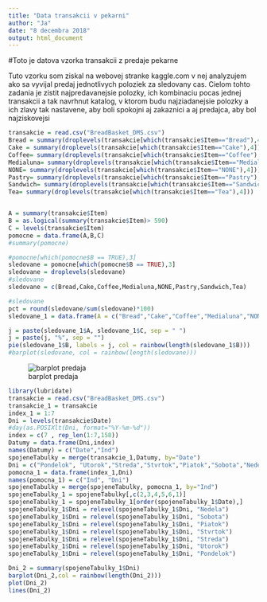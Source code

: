 ---
title: "Data transakcii v pekarni"
author: "Ja"
date: "8 decembra 2018"
output: html_document
---


#Toto je datova vzorka transakcii z predaje pekarne

Tuto vzorku som ziskal na webovej stranke kaggle.com
v nej analyzujem ako sa vyvijal predaj jednotlivych poloziek za sledovany cas.
Cielom tohto zadania je zistit najpredavanejsie polozky, ich kombinaciu pocas jednej transakcii
a tak navrhnut katalog, v ktorom budu najziadanejsie polozky a ich zlavy tak nastavene,
aby boli spokojni aj zakaznici a aj predajca, aby bol najziskovejsi

```{r echo=FALSE}

transakcie = read.csv("BreadBasket_DMS.csv")
Bread = summary(droplevels(transakcie[which(transakcie$Item=="Bread"),4]))
Cake = summary(droplevels(transakcie[which(transakcie$Item=="Cake"),4]))
Coffee= summary(droplevels(transakcie[which(transakcie$Item=="Coffee"),4]))
Medialuna= summary(droplevels(transakcie[which(transakcie$Item=="Medialuna"),4]))
NONE= summary(droplevels(transakcie[which(transakcie$Item=="NONE"),4]))
Pastry= summary(droplevels(transakcie[which(transakcie$Item=="Pastry"),4]))
Sandwich= summary(droplevels(transakcie[which(transakcie$Item=="Sandwich"),4]))
Tea= summary(droplevels(transakcie[which(transakcie$Item=="Tea"),4]))


A = summary(transakcie$Item)
B = as.logical(summary(transakcie$Item)> 590)
C = levels(transakcie$Item)
pomocne = data.frame(A,B,C)
#summary(pomocne)

#pomocne[which(pomocne$B == TRUE),3]
sledovane = pomocne[which(pomocne$B == TRUE),3]
sledovane = droplevels(sledovane)
#sledovane
sledovane = c(Bread,Cake,Coffee,Medialuna,NONE,Pastry,Sandwich,Tea)

#sledovane
pct = round(sledovane/sum(sledovane)*100)
sledovane_1 = data.frame(A = c("Bread","Cake","Coffee","Medialuna","NONE","Pastry","Sandwich","Tea"), B=sledovane, C=pct)

j = paste(sledovane_1$A, sledovane_1$C, sep = " ")
j = paste(j, "%", sep = "")
pie(sledovane_1$B, labels = j, col = rainbow(length(sledovane_1$B)))
#barplot(sledovane, col = rainbow(length(sledovane)))

```

![barplot predaja](Rplot.svg)


```{r echo=FALSE}
library(lubridate)
transakcie = read.csv("BreadBasket_DMS.csv")
transakcie_1 = transakcie
index_1 = 1:7
Dni = levels(transakcie$Date)
#day(as.POSIXlt(Dni, format="%Y-%m-%d"))
index = c(7 , rep_len(1:7,158))
Datumy = data.frame(Dni,index)
names(Datumy) = c("Date","Ind")
spojeneTabulky = merge(transakcie_1,Datumy, by="Date")
Dni = c("Pondelok", "Utorok","Streda","Stvrtok","Piatok","Sobota","Nedela")
pomocna_1 = data.frame(index_1,Dni)
names(pomocna_1) = c("Ind", "Dni")
spojeneTabulky = merge(spojeneTabulky, pomocna_1, by="Ind")
spojeneTabulky_1 = spojeneTabulky[,c(2,3,4,5,6,1)]
spojeneTabulky_1 = spojeneTabulky_1[order(spojeneTabulky_1$Date),]
spojeneTabulky_1$Dni = relevel(spojeneTabulky_1$Dni, "Nedela")
spojeneTabulky_1$Dni = relevel(spojeneTabulky_1$Dni, "Sobota")
spojeneTabulky_1$Dni = relevel(spojeneTabulky_1$Dni, "Piatok")
spojeneTabulky_1$Dni = relevel(spojeneTabulky_1$Dni, "Stvrtok")
spojeneTabulky_1$Dni = relevel(spojeneTabulky_1$Dni, "Streda")
spojeneTabulky_1$Dni = relevel(spojeneTabulky_1$Dni, "Utorok")
spojeneTabulky_1$Dni = relevel(spojeneTabulky_1$Dni, "Pondelok")

Dni_2 = summary(spojeneTabulky_1$Dni)
barplot(Dni_2,col = rainbow(length(Dni_2)))
plot(Dni_2)
lines(Dni_2)
```

